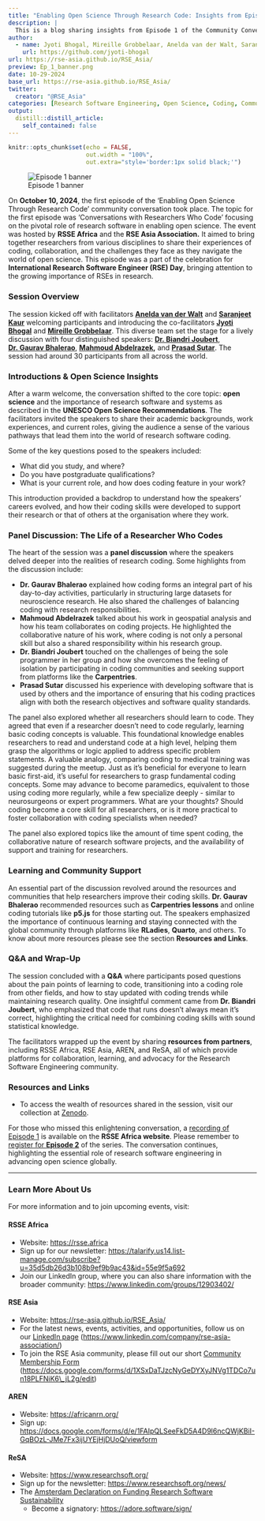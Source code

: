 ```yaml
---
title: "Enabling Open Science Through Research Code: Insights from Episode 1 - Conversations with Researchers Who Code"
description: |
  This is a blog sharing insights from Episode 1 of the Community Conversation series 'Enabling Open Science Through Research Code'.
author:
  - name: Jyoti Bhogal, Mireille Grobbelaar, Anelda van der Walt, Saranjeet Kaur Bhogal
    url: https://github.com/jyoti-bhogal
url: https://rse-asia.github.io/RSE_Asia/
preview: Ep_1_banner.png
date: 10-29-2024
base_url: https://rse-asia.github.io/RSE_Asia/
twitter:
  creator: "@RSE_Asia"
categories: [Research Software Engineering, Open Science, Coding, Community Building, Experience Blog]
output:
  distill::distill_article:
    self_contained: false
---
```


```r
knitr::opts_chunk$set(echo = FALSE,
                      out.width = "100%",
                      out.extra="style='border:1px solid black;'")
```

![Episode 1 banner](Ep_1_banner.png)

On **October 10, 2024**, the first episode of the ‘Enabling Open Science Through Research Code’ community conversation took place. The topic for the first episode was ‘Conversations with Researchers Who Code’ focusing on the pivotal role of research software in enabling open science. The event was hosted by **RSSE Africa** and the **RSE Asia Association.** It aimed to bring together researchers from various disciplines to share their experiences of coding, collaboration, and the challenges they face as they navigate the world of open science. This episode was a part of the celebration for **International Research Software Engineer (RSE) Day**, bringing attention to the growing importance of RSEs in research.

### **Session Overview**

The session kicked off with facilitators [**Anelda van der Walt**](https://www.linkedin.com/in/aneldavanderwalt/) and [**Saranjeet Kaur**](https://www.linkedin.com/in/saranjeet-k-48ab769b/) welcoming participants and introducing the co-facilitators [**Jyoti Bhogal**](https://www.linkedin.com/in/jyoti-bhogal/) and [**Mireille Grobbelaar**](https://www.linkedin.com/in/mireille-grobbelaar/). This diverse team set the stage for a lively discussion with four distinguished speakers: [**Dr. Biandri Joubert**](https://www.linkedin.com/in/biandri-joubert-phd-8270763b/), [**Dr. Gaurav Bhalerao**](https://www.linkedin.com/in/gauravbhalerao/), [**Mahmoud Abdelrazek**](https://www.linkedin.com/in/razekmh/)**,** and [**Prasad Sutar**](https://www.linkedin.com/in/prasadsutar11/). The session had around 30 participants from all across the world.

### **Introductions & Open Science Insights**

After a warm welcome, the conversation shifted to the core topic: **open science** and the importance of research software and systems as described in the **UNESCO Open Science Recommendations**. The facilitators invited the speakers to share their academic backgrounds, work experiences, and current roles, giving the audience a sense of the various pathways that lead them into the world of research software coding.

Some of the key questions posed to the speakers included:

-   What did you study, and where?\
-   Do you have postgraduate qualifications?\
-   What is your current role, and how does coding feature in your work?

This introduction provided a backdrop to understand how the speakers’ careers evolved, and how their coding skills were developed to support their research or that of others at the organisation where they work.

### **Panel Discussion: The Life of a Researcher Who Codes**

The heart of the session was a **panel discussion** where the speakers delved deeper into the realities of research coding. Some highlights from the discussion include:

-   **Dr. Gaurav Bhalerao** explained how coding forms an integral part of his day-to-day activities, particularly in structuring large datasets for neuroscience research. He also shared the challenges of balancing coding with research responsibilities.\
-   **Mahmoud Abdelrazek** talked about his work in geospatial analysis and how his team collaborates on coding projects. He highlighted the collaborative nature of his work, where coding is not only a personal skill but also a shared responsibility within his research group.\
-   **Dr. Biandri Joubert** touched on the challenges of being the sole programmer in her group and how she overcomes the feeling of isolation by participating in coding communities and seeking support from platforms like the **Carpentries**.\
-   **Prasad Sutar** discussed his experience with developing software that is used by others and the importance of ensuring that his coding practices align with both the research objectives and software quality standards.

The panel also explored whether all researchers should learn to code. They agreed that even if a researcher doesn’t need to code regularly, learning basic coding concepts is valuable. This foundational knowledge enables researchers to read and understand code at a high level, helping them grasp the algorithms or logic applied to address specific problem statements. A valuable analogy, comparing coding to medical training was suggested during the meetup. Just as it’s beneficial for everyone to learn basic first-aid, it’s useful for researchers to grasp fundamental coding concepts. Some may advance to become paramedics, equivalent to those using coding more regularly, while a few specialize deeply - similar to neurosurgeons or expert programmers. What are your thoughts? Should coding become a core skill for all researchers, or is it more practical to foster collaboration with coding specialists when needed?

The panel also explored topics like the amount of time spent coding, the collaborative nature of research software projects, and the availability of support and training for researchers.

### **Learning and Community Support**

An essential part of the discussion revolved around the resources and communities that help researchers improve their coding skills. **Dr. Gaurav Bhalerao** recommended resources such as **Carpentries lessons** and online coding tutorials like **p5.js** for those starting out. The speakers emphasized the importance of continuous learning and staying connected with the global community through platforms like **RLadies**, **Quarto**, and others. To know about more resources please see the section **Resources and Links**.

### **Q&A and Wrap-Up**

The session concluded with a **Q&A** where participants posed questions about the pain points of learning to code, transitioning into a coding role from other fields, and how to stay updated with coding trends while maintaining research quality. One insightful comment came from **Dr. Biandri Joubert**, who emphasized that code that runs doesn’t always mean it’s correct, highlighting the critical need for combining coding skills with sound statistical knowledge.

The facilitators wrapped up the event by sharing **resources from partners**, including RSSE Africa, RSE Asia, AREN, and ReSA, all of which provide platforms for collaboration, learning, and advocacy for the Research Software Engineering community.

### **Resources and Links**

-   To access the wealth of resources shared in the session, visit our collection at [Zenodo](https://zenodo.org/records/13946139).

For those who missed this enlightening conversation, a [recording of Episode 1](https://www.youtube.com/watch?v=UmSHhDVRGig) is available on the **RSSE Africa website**. Please remember to [register for **Episode 2**](https://us06web.zoom.us/meeting/register/tZcpcu-ppjstGNJwEt1aKRjR6r2aC7Q4qE9Y#/registration) of the series. The conversation continues, highlighting the essential role of research software engineering in advancing open science globally.

------------------------------------------------------------------------

### **Learn More About Us**

For more information and to join upcoming events, visit:

#### RSSE Africa

-   Website: <https://rsse.africa>\
-   Sign up for our newsletter: <https://talarify.us14.list-manage.com/subscribe?u=35d5db26d3b108b9ef9b9ac43&id=55e9f5a692>\
-   Join our LinkedIn group, where you can also share information with the broader community: <https://www.linkedin.com/groups/12903402/>

#### RSE Asia

-   Website: <https://rse-asia.github.io/RSE_Asia/>\
-   For the latest news, events, activities, and opportunities, follow us on our [LinkedIn page](https://www.linkedin.com/company/rse-asia-association/) (<https://www.linkedin.com/company/rse-asia-association/>)\
-   To join the RSE Asia community, please fill out our short [Community Membership Form](https://docs.google.com/forms/d/1XSxDaTJzcNyGeDYXyJNVg1TDCo7un18PLFNiK6_jL2g/edit) ([https://docs.google.com/forms/d/1XSxDaTJzcNyGeDYXyJNVg1TDCo7un18PLFNiK6\\\_jL2g/edit](https://docs.google.com/forms/d/1XSxDaTJzcNyGeDYXyJNVg1TDCo7un18PLFNiK6_jL2g/edit){.uri})

#### AREN

-   Website: <https://africanrn.org/>\
-   Sign up: <https://docs.google.com/forms/d/e/1FAIpQLSeeFkD5A4D9l6ncQWjKBiI-GqBOzL-JMe7Fx3ijUYEjHjDUoQ/viewform>

#### ReSA

-   Website: <https://www.researchsoft.org/>\
-   Sign up for the newsletter: <https://www.researchsoft.org/news/>\
-   The [Amsterdam Declaration on Funding Research Software Sustainability](https://ogyaqy.clicks.mlsend.com/ty/c/eyJ2Ijoie1wiYVwiOjc3ODEyOSxcImxcIjoxMzM1MDk5NDcxNDA4Njc3OTMsXCJyXCI6MTMzNTA5OTQ4NTg4OTUwNzkzfSIsInMiOiJiMTU2Y2FhYzI3YjQyZjI1In0)
    -   Become a signatory: <https://adore.software/sign/>
